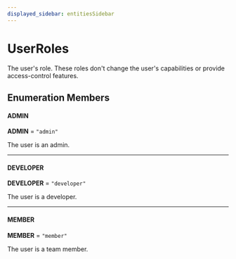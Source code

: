 ```yaml
---
displayed_sidebar: entitiesSidebar
---
```



# UserRoles

The user's role. These roles don't change the user's capabilities or provide access-control features.

## Enumeration Members

#### ADMIN

 **ADMIN** = `"admin"`

The user is an admin.

___

#### DEVELOPER

 **DEVELOPER** = `"developer"`

The user is a developer.

___

#### MEMBER

 **MEMBER** = `"member"`

The user is a team member.
